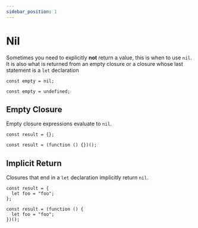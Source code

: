 ```yaml
---
sidebar_position: 1
---
```



# Nil

Sometimes you need to explicitly **not** return a value, this is when to use `nil`.
It is also what is returned from an empty closure or a closure whose last statement is a `let` declaration

<Tabs>
<TabItem value="knot" label="Knot">

```knot
const empty = nil;
```

</TabItem>
<TabItem value="tsx" label="TypeScript">

```tsx
const empty = undefined;
```

</TabItem>
</Tabs>

## Empty Closure

Empty closure expressions evaluate to `nil`.

<Tabs>
<TabItem value="knot" label="Knot">

```knot
const result = {};
```

</TabItem>
<TabItem value="tsx" label="TypeScript">

```tsx
const result = (function () {})();
```

</TabItem>
</Tabs>

## Implicit Return

Closures that end in a `let` declaration implicitly return `nil`.

<Tabs>
<TabItem value="knot" label="Knot">

```knot
const result = {
  let foo = "foo";
};
```

</TabItem>
<TabItem value="tsx" label="TypeScript">

```tsx
const result = (function () {
  let foo = "foo";
})();
```

</TabItem>
</Tabs>
